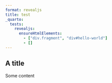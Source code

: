 ```yaml
---
format: revealjs
title: test
_quarto:
  tests:
    revealjs:
      ensureHtmlElements:
        - ["div.fragment", "div#hello-world"]
        - []
---
```



::: {#hello-world .callout-note .fragment}

## A title

Some content

:::